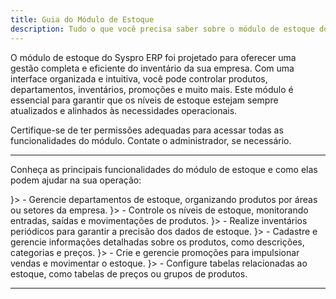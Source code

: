 ```yaml
---
title: Guia do Módulo de Estoque
description: Tudo o que você precisa saber sobre o módulo de estoque do Syspro ERP, incluindo acesso, funcionalidades e suporte.
---
```



O módulo de estoque do Syspro ERP foi projetado para oferecer uma gestão completa e eficiente do inventário da sua empresa. Com uma interface organizada e intuitiva, você pode controlar produtos, departamentos, inventários, promoções e muito mais. Este módulo é essencial para garantir que os níveis de estoque estejam sempre atualizados e alinhados às necessidades operacionais.

<Callout type="info" title="Dica">
  Certifique-se de ter permissões adequadas para acessar todas as funcionalidades do módulo. Contate o administrador, se necessário.
</Callout>

---

Conheça as principais funcionalidades do módulo de estoque e como elas podem ajudar na sua operação:

<Cards>
  <CustomCard title="Departamento" href="#departamento" icon={<Building className="h-5 w-5" />}>
    - Gerencie departamentos de estoque, organizando produtos por áreas ou setores da empresa.
  </CustomCard>
  <CustomCard title="Estoques" href="#estoques" icon={<Package className="h-5 w-5" />}>
    - Controle os níveis de estoque, monitorando entradas, saídas e movimentações de produtos.
  </CustomCard>
  <CustomCard title="Inventário" href="#inventario" icon={<Search className="h-5 w-5" />}>
    - Realize inventários periódicos para garantir a precisão dos dados de estoque.
  </CustomCard>
  <CustomCard title="Produto" href="#produto" icon={<FileText className="h-5 w-5" />}>
    - Cadastre e gerencie informações detalhadas sobre os produtos, como descrições, categorias e preços.
  </CustomCard>
  <CustomCard title="Promoção" href="#promocao" icon={<BarChart2 className="h-5 w-5" />}>
    - Crie e gerencie promoções para impulsionar vendas e movimentar o estoque.
  </CustomCard>
  <CustomCard title="Tabela" href="/docs/manual/estoque/tabela/unidade" icon={<Table className="h-5 w-5" />}>
    - Configure tabelas relacionadas ao estoque, como tabelas de preços ou grupos de produtos.
  </CustomCard>
</Cards>

---

<SuporteSection modulo="Estoque" />


